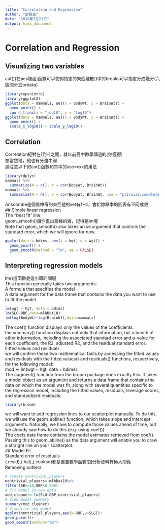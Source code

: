 ```yaml
---
title: "Correlation and Regression"
author: "廖昱嘉"
date: "2018年7月21日"
output: html_document
---
```

# Correlation and Regression    
## Visualizing two variables    
cut()(在aes裡面)函數可以使你指定的東西離散()中的breaks可以指定分成幾分(六區間分五breaks)    

```r
library(openintro)
library(ggplot2)
ggplot(data = mammals, aes(x = BodyWt, y = BrainWt)) +
  geom_point() + 
  coord_trans(x = "log10", y = "log10")
ggplot(data = mammals, aes(x = BodyWt, y = BrainWt)) +
  geom_point() +
  scale_x_log10() + scale_y_log10()
```   
    
## Correlation    
Correlation絕對在1到-1之間，就以前高中數學講過的(你懂得)    
想當然爾，他也有分強中弱    
請注意以下的cor()函數和其中的use=xxx的用法    
```r
library(dplyr)
mammals %>%
  summarize(N = n(), r = cor(BodyWt, BrainWt))
mammals %>%
  summarize(N = n(), r = cor(BodyWt, BrainWt, use = "pairwise.complete.obs"))
```
Anscombe是個很神奇的東西他的set有1~4，會給你原本的圖表有不同成效    
## Simple linear regression   
The "best fit" line   
geom_smooth()讓你畫出最棒的線，記得是lm喔   
Note that geom_smooth() also takes an se argument that controls the standard error, which we will ignore for now.    
```r
ggplot(data = bdims, aes(x = hgt, y = wgt)) + 
  geom_point() + 
  geom_smooth(method = "lm", se = FALSE)
```   
    
## Interpreting regression models   
lm()這函數是這小節的關鍵    
This function generally takes two arguments:    
A formula that specifies the model    
A data argument for the data frame that contains the data you want to use to fit the model    
```r
lm(wgt ~ hgt, data = bdims)
lm(SLG~OBP,data=mlbBat10)
lm(log(BodyWt)~log(BrainWt),data=mammals)
```
The coef() function displays only the values of the coefficients.     
the summary() function displays not only that information, but a bunch of other information, including the associated standard error and p-value for each coefficient, the R2, adjusted R2, and the residual standard error.    
Fitted values and residuals   
we will confirm these two mathematical facts by accessing the fitted values and residuals with the     fitted.values() and residuals() functions, respectively, for the following model:   
mod <- lm(wgt ~ hgt, data = bdims)    
The augment() function from the broom package does exactly this. It takes a model object as an argument and returns a data frame that contains the data on which the model was fit, along with several quantities specific to the regression model, including the fitted values, residuals, leverage scores, and standardized residuals.   
```r
library(broom)
```
we will want to add regression lines to our scatterplot manually. To do this, we will use the geom_abline() function, which takes slope and intercept arguments. Naturally, we have to compute those values ahead of time, but we already saw how to do this (e.g. using coef()).    
The coefs data frame contains the model estimates retrieved from coef(). Passing this to geom_abline() as the data argument will enable you to draw a straight line on your scatterplot.   
## Model Fit    
Standard error of residuals   
(.resid),(.hat),(.cooksd)都是重要數學函數!跟分析資料有極大關係    
Removing outliers   
```r
# Create nontrivial_players
nontrivial_players<-mlbBat10%>%
filter(AB>=10,OBP<0.500)
# Fit model to new data
mod_cleaner<-lm(SLG~OBP,nontrivial_players)
# View model summary
summary(mod_cleaner)
# Visualize new model
ggplot(nontrivial_players,aes(x=OBP,y=SLG))+
geom_point()+
geom_smooth(method="lm")
```   
    


